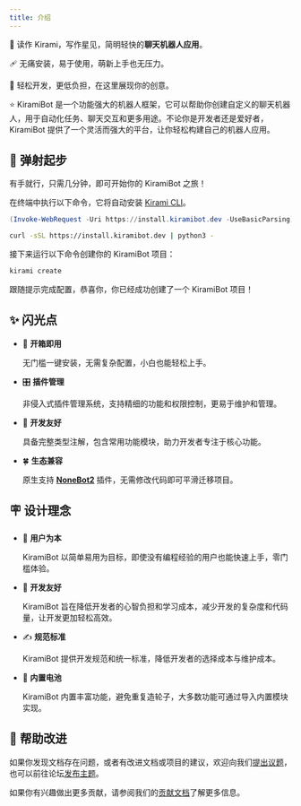 ```yaml
---
title: 介绍
---
```


<div className="intro">

🌟 读作 Kirami，写作星见，简明轻快的**聊天机器人应用**。

🩹 无痛安装，易于使用，萌新上手也无压力。

🧰 轻松开发，更低负担，在这里展现你的创意。

⭐️ KiramiBot 是一个功能强大的机器人框架，它可以帮助你创建自定义的聊天机器人，用于自动化任务、聊天交互和更多用途。不论你是开发者还是爱好者，KiramiBot 提供了一个灵活而强大的平台，让你轻松构建自己的机器人应用。

</div>

## 🚀 弹射起步

有手就行，只需几分钟，即可开始你的 KiramiBot 之旅！

在终端中执行以下命令，它将自动安装 [Kirami CLI](https://github.com/A-kirami/KiramiCLI)。


<Tabs groupId="platform">
<TabItem value="windows" label="Windows" default>

```powershell
(Invoke-WebRequest -Uri https://install.kiramibot.dev -UseBasicParsing).Content | py -
```

</TabItem>
<TabItem value="linux" label="Linux">

```bash
curl -sSL https://install.kiramibot.dev | python3 -
```

</TabItem>
</Tabs>

接下来运行以下命令创建你的 KiramiBot 项目：

```bash
kirami create
```

跟随提示完成配置，恭喜你，你已经成功创建了一个 KiramiBot 项目！

## ✨ 闪光点

- 🎁 **开箱即用**

  无门槛一键安装，无需复杂配置，小白也能轻松上手。

- 🎛️ **插件管理**

  非侵入式插件管理系统，支持精细的功能和权限控制，更易于维护和管理。

- 🤝 **开发友好**

  具备完整类型注解，包含常用功能模块，助力开发者专注于核心功能。

- 🍀 **生态兼容**

  原生支持 **[NoneBot2](https://v2.nonebot.dev/)** 插件，无需修改代码即可平滑迁移项目。

## 🪧 设计理念

- 🐣 **用户为本**

  KiramiBot 以简单易用为目标，即使没有编程经验的用户也能快速上手，零门槛体验。

- 💖 **开发友好**

  KiramiBot 旨在降低开发者的心智负担和学习成本，减少开发的复杂度和代码量，让开发更加轻松高效。

- ✍ **规范标准**

  KiramiBot 提供开发规范和统一标准，降低开发者的选择成本与维护成本。

- 🔋 **内置电池**

  KiramiBot 内置丰富功能，避免重复造轮子，大多数功能可通过导入内置模块实现。

## 🧐 帮助改进

如果你发现文档存在问题，或者有改进文档或项目的建议，欢迎向我们[提出议题](https://github.com/A-kirami/KiramiBot/issues)，也可以前往论坛[发布主题](https://github.com/A-kirami/KiramiBot/discussions)。

如果你有兴趣做出更多贡献，请参阅我们的[贡献文档](https://github.com/A-kirami/KiramiBot/blob/main/.github/CONTRIBUTING.md)了解更多信息。
